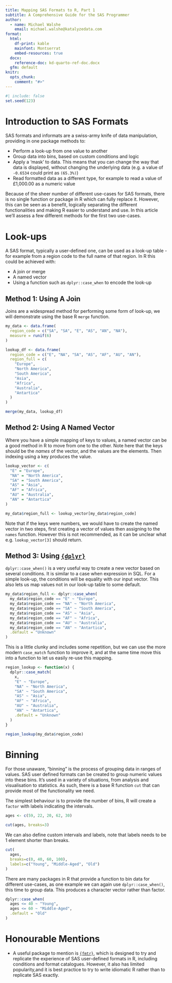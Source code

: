 ```yaml
---
title: Mapping SAS Formats to R, Part 1
subtitle: A Comprehensive Guide for the SAS Programmer
author:
  - name: Michael Walshe
    email: michael.walshe@katalyzedata.com
format:
  html:
    df-print: kable
    mainfont: Montserrat
    embed-resources: true
  docx:
    reference-doc: kd-quarto-ref-doc.docx
  gfm: default
knitr:
  opts_chunk: 
    comment: "#>" 
---
```


```r
#| include: false
set.seed(123)
```

# Introduction to SAS Formats

SAS formats and informats are a swiss-army knife of data manipulation, providing in one package methods to:

-   Perform a look-up from one value to another
-   Group data into bins, based on custom conditions and logic
-   Apply a 'mask' to data. This means that you can change the way that data is displayed, without changing the underlying data (e.g. a value of `-0.6534` could print as `(65.3%)`)
-   Read formatted data as a different type, for example to read a value of £1,000.00 as a numeric value

Because of the sheer number of different use-cases for SAS formats, there is no single function or package in R which can fully replace it. However, this can be seen as a benefit, logically separating the different functionalities and making R easier to understand and use. In this article we'll assess a few different methods for the first two use-cases.

# Look-ups

A SAS format, typically a user-defined one, can be used as a look-up table - for example from a region code to the full name of that region. In R this could be achieved with:

-   A join or merge
-   A named vector
-   Using a function such as `dplyr::case_when` to encode the look-up

## Method 1: Using A Join

Joins are a widespread method for performing some form of look-up, we will demonstrate using the base R `merge` function.

```r
my_data <- data.frame(
  region_code = c("SA", "SA", "E", "AS", "AN", "NA"),
  measure = runif(6)
)

lookup_df <- data.frame(
  region_code = c("E", "NA", "SA", "AS", "AF", "AU", "AN"),
  region_full = c(
    "Europe",
    "North America",
    "South America",
    "Asia",
    "Africa",
    "Australia",
    "Antartica"
  )
)

merge(my_data, lookup_df)
```

## Method 2: Using A Named Vector

Where you have a simple mapping of keys to values, a named vector can be a good method in R to move from one to the other. Note here that the keys should be the *names* of the vector, and the values are the elements. Then indexing using a key produces the value.

```r
lookup_vector <- c(
  "E" = "Europe",
  "NA" = "North America",
  "SA" = "South America",
  "AS" = "Asia",
  "AF" = "Africa",
  "AU" = "Australia",
  "AN" = "Antartica"
)

my_data$region_full <- lookup_vector[my_data$region_code]
```

Note that if the keys were numbers, we would have to create the named vector in two steps, first creating a vector of values then assigning to the `names` function. However this is not recommended, as it can be unclear what e.g. `lookup_vector[3]` should return.

## Method 3: Using [`{dplyr}`](https://dplyr.tidyverse.org/)

`dplyr::case_when()` is a very useful way to create a new vector based on several conditions. It is similar to a case when expression in SQL. For a simple look-up, the conditions will be equality with our input vector. This also lets us map values not in our look-up table to some default.

```r
my_data$region_full <- dplyr::case_when(
  my_data$region_code == "E" ~ "Europe",
  my_data$region_code == "NA" ~ "North America",
  my_data$region_code == "SA" ~ "South America",
  my_data$region_code == "AS" ~ "Asia",
  my_data$region_code == "AF" ~ "Africa",
  my_data$region_code == "AU" ~ "Australia",
  my_data$region_code == "AN" ~ "Antartica",
  .default = "Unknown"
)
```

This is a little clunky and includes some repetition, but we can use the more modern `case_match` function to improve it, and at the same time move this into a function to let us easily re-use this mapping.

```r
region_lookup <- function(x) {
  dplyr::case_match(
    x,
    "E" ~ "Europe",
    "NA" ~ "North America",
    "SA" ~ "South America",
    "AS" ~ "Asia",
    "AF" ~ "Africa",
    "AU" ~ "Australia",
    "AN" ~ "Antartica",
    .default = "Unknown"
  )
}

region_lookup(my_data$region_code)
```

# Binning

For those unaware, "binning" is the process of grouping data in ranges of values. SAS user defined formats can be created to group numeric values into these bins. It's used in a variety of situations, from analysis and visualisation to statistics. As such, there is a base R function `cut` that can provide most of the functionality we need.

The simplest behaviour is to provide the number of bins, R will create a `factor` with labels indicating the intervals.

```r
ages <- c(59, 22, 20, 62, 30)

cut(ages, breaks=3)
```

We can also define custom intervals and labels, note that labels needs to be 1 element shorter than breaks.

```r
cut(
  ages,
  breaks=c(0, 40, 60, 100),
  labels=c("Young", "Middle-Aged", "Old")
)
```

There are many packages in R that provide a function to bin data for different use-cases, as one example we can again use `dplyr::case_when()`, this time to group data. This produces a character vector rather than factor.

```r
dplyr::case_when(
  ages <= 40 ~ "Young",
  ages <= 60 ~ "Middle-Aged",
  .default = "Old"
)
```

# Honourable Mentions

-   A useful package to mention is [`{fmtr}`](https://fmtr.r-sassy.org/articles/fmtr.html), which is designed to try and replicate the experience of SAS user-defined formats in R, including conditions and format catalogues. However, it also has limited popularity,and it is best practice to try to write idiomatic R rather than to replicate SAS exactly.
